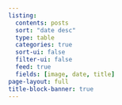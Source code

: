 ```yaml
---
listing:
  contents: posts
  sort: "date desc"
  type: table
  categories: true
  sort-ui: false
  filter-ui: false
  feed: true
  fields: [image, date, title]
page-layout: full
title-block-banner: true
---
```



